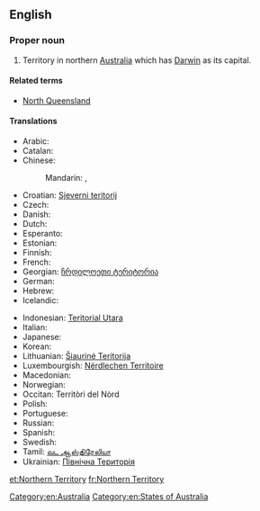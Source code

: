 {{wikipedia}}
==English==

===Proper noun===
{{en-proper noun|head=[[northern|Northern]] [[territory|Territory]]}}

# Territory in northern [[Australia]] which has [[Darwin]] as its capital.

====Related terms====
* [[North Queensland]]

====Translations====
{{trans-top|Territory in northern Australia}}
* Arabic: {{t-|ar|مقاطعة شمالية|f|tr=muqaaTa3 shamalíyya}}
* Catalan: {{t-|ca|Territori del Nord}}
* Chinese:
*: Mandarin: {{t|cmn|北領地|sc=Hani}},  {{t|cmn|北领地|tr=Běi-Lǐngdì|sc=Hani}}
* Croatian: [[Sjeverni teritorij]]
* Czech: {{t-|cs|Severní teritorium|n}}
* Danish: {{t-|da|Northern Territory}}
* Dutch: {{t+|nl|Noordelijk Territorium}}
* Esperanto: {{t-|eo|Norda Teritorio|xs=Esperanto}}
* Estonian: {{t-|et|Põhjaterritoorium}}
* Finnish: {{t-|fi|Pohjoisterritorio}}
* French: {{t-|fr|Territoire-du-Nord|m}}
* Georgian: [[ჩრდილოეთი ტერიტორია]]
* German: {{t-|de|Northern Territory}}
* Hebrew: {{t-|he|הטריטוריה הצפונית}}
* Icelandic: {{t-|is|Norður-svæðið}}
{{trans-mid}}
* Indonesian: [[Teritorial Utara]]
* Italian: {{t-|it|Territorio del Nord}}
* Japanese: {{t-|ja|ノーザンテリトリー|tr=Nōzan-Teritorī}}
* Korean: {{t-|ko|노던 준주|sc=Hang}}
* Lithuanian: [[Šiaurinė Teritorija]]
* Luxembourgish: [[Nërdlechen Territoire]]
* Macedonian: {{t-|mk|Северна Територија|f|tr=Séverna Teritórija}}
* Norwegian: {{t-|no|Nordterritoriet}}
* Occitan: Territòri del Nòrd
* Polish: {{t-|pl|Terytorium Północne}}
* Portuguese: {{t-|pt|Território do Norte}}
* Russian: {{t-|ru|Северная территория|f|tr=Sévernaja territórija}}
* Spanish: {{t-|es|Territorio del Norte|m}}
* Swedish: {{t-|sv|Northern Territory}}
* Tamil: [[வட ஆஸ்திரேலியா]]
* Ukrainian: [[Північна Територія]]
{{trans-bottom}}

[[Category:en:Australia]]
[[Category:en:States of Australia]]

[[et:Northern Territory]]
[[fr:Northern Territory]]